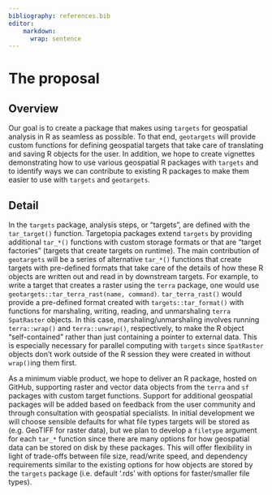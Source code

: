 ```yaml
---
bibliography: references.bib
editor:
    markdown: 
      wrap: sentence
---
```


# The proposal

<!--
This is where the proposal should be outlined. 
-->

## Overview

<!--
At a high-level address what your proposal is and how it will address the problem identified. Highlight any benefits to the R Community that follow from solving the problem. This should be your most compelling section.
-->

Our goal is to create a package that makes using `targets` for geospatial analysis in R as seamless as possible.
To that end, `geotargets` will provide custom functions for defining geospatial targets that take care of translating and saving R objects for the user.
In addition, we hope to create vignettes demonstrating how to use various geospatial R packages with `targets` and to identify ways we can contribute to existing R packages to make them easier to use with `targets` and `geotargets`.

## Detail

<!--
Go into more detail about the specifics of the project and it delivers against the problem.

Depending on project type the detail section should include:

 - [ ] Minimum Viable Product
 - [ ] Architecture
 - [ ] Assumptions
-->

In the `targets` package, analysis steps, or "targets", are defined with the `tar_target()` function.
Targetopia packages extend `targets` by providing additional `tar_*()` functions with custom storage formats or that are "target factories" (targets that create targets on runtime).
The main contribution of `geotargets` will be a series of alternative `tar_*()` functions that create targets with pre-defined formats that take care of the details of how these R objects are written out and read in by downstream targets.
For example, to write a target that creates a raster using the `terra` package, one would use `geotargets::tar_terra_rast(name, command)`.
`tar_terra_rast()` would provide a pre-defined format created with `targets::tar_format()` with functions for marshaling, writing, reading, and unmarshaling `terra` `SpatRaster` objects.
In this case, marshaling/unmarshaling involves running `terra::wrap()` and `terra::unwrap()`, respectively, to make the R object "self-contained" rather than just containing a pointer to external data.
This is especially necessary for parallel computing with `targets` since `SpatRaster` objects don't work outside of the R session they were created in without `wrap()`ing them first.

As a minimum viable product, we hope to deliver an R package, hosted on GitHub, supporting raster and vector data objects from the `terra` and `sf` packages with custom target functions.
Support for additional geospatial packages will be added based on feedback from the user community and through consultation with geospatial specialists.
In initial development we will choose sensible defaults for what file types targets will be stored as (e.g. GeoTIFF for raster data), but we plan to develop a `filetype` argument for each `tar_*` function since there are many options for how geospatial data can be stored on disk by these packages.
This will offer flexibility in light of trade-offs between file size, read/write speed, and dependency requirements similar to the existing options for how objects are stored by the `targets` package (i.e. default '.rds' with options for faster/smaller file types).
